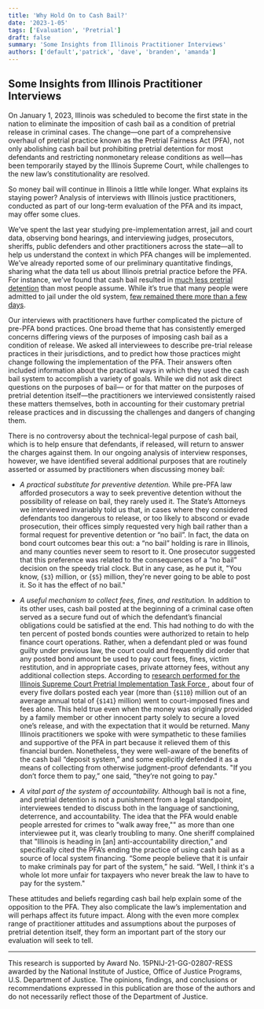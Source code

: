 ```yaml
---
title: 'Why Hold On to Cash Bail?'
date: '2023-1-05'
tags: ['Evaluation', 'Pretrial']
draft: false
summary: 'Some Insights from Illinois Practitioner Interviews'
authors: ['default','patrick', 'dave', 'branden', 'amanda']
---
```



## Some Insights from Illinois Practitioner Interviews

On January 1, 2023, Illinois was scheduled to become the first state in the nation to eliminate the
imposition of cash bail as a condition of pretrial release in criminal cases. The change—one part of a
comprehensive overhaul of pretrial practice known as the Pretrial Fairness Act (PFA), not only abolishing
cash bail but prohibiting pretrial detention for most defendants and restricting nonmonetary release
conditions as well—has been temporarily stayed by the Illinois Supreme Court, while challenges to the
new law’s constitutionality are resolved.

So money bail will continue in Illinois a little while longer. What explains its staying power? Analysis of
interviews with Illinois justice practitioners, conducted as part of our long-term evaluation of the PFA
and its impact, may offer some clues.

We’ve spent the last year studying pre-implementation arrest, jail and court data, observing bond
hearings, and interviewing judges, prosecutors, sheriffs, public defenders and other practitioners across
the state—all to help us understand the context in which PFA changes will be implemented. We’ve
already reported some of our preliminary quantitative findings, sharing what the data tell us about
Illinois pretrial practice before the PFA. For instance, we’ve found that cash bail resulted in <a href="https://loyolaccj.org/pfa/blog/how-much-pretrial-detention-does-cash-bail-buy">much less
pretrial detention</a> than most people assume. While it’s true that many people were admitted to jail
under the old system, <a href="https://loyolaccj.org/pfa/blog/cash-bail-but-for-how-long">few remained there more than a few days</a>.

Our interviews with practitioners have further complicated the picture of pre-PFA bond practices. One
broad theme that has consistently emerged concerns differing views of the purposes of imposing cash
bail as a condition of release. We asked all interviewees to describe pre-trial release practices in their
jurisdictions, and to predict how those practices might change following the implementation of the PFA.
Their answers often included information about the practical ways in which they used the cash bail
system to accomplish a variety of goals. While we did not ask direct questions on the purposes of bail—
or for that matter on the purposes of pretrial detention itself—the practitioners we interviewed
consistently raised these matters themselves, both in accounting for their customary pretrial release
practices and in discussing the challenges and dangers of changing them.

There is no controversy about the technical-legal purpose of cash bail, which is to help ensure that
defendants, if released, will return to answer the charges against them. In our ongoing analysis of
interview responses, however, we have identified several additional purposes that are routinely
asserted or assumed by practitioners when discussing money bail:

- <em> A practical substitute for preventive detention.</em> While pre-PFA law afforded prosecutors a way
to seek preventive detention without the possibility of release on bail, they rarely used it. The
State’s Attorneys we interviewed invariably told us that, in cases where they considered
defendants too dangerous to release, or too likely to abscond or evade prosecution, their offices
simply requested very high bail rather than a formal request for preventive detention or “no
bail”. In fact, the data on bond court outcomes bear this out: a “no bail” holding is rare in
Illinois, and many counties never seem to resort to it. One prosecutor suggested that this
preference was related to the consequences of a “no bail” decision on the speedy trial clock. But
in any case, as he put it, "You know,  {`$3`} million, or  {`$5`} million, they're never going to be able to
post it. So it has the effect of no bail."

-  <em> A useful mechanism to collect fees, fines, and restitution.</em>  In addition to its other uses, cash bail
posted at the beginning of a criminal case often served as a secure fund out of which the
defendant’s financial obligations could be satisfied at the end. This had nothing to do with the
ten percent of posted bonds counties were authorized to retain to help finance court
operations. Rather, when a defendant pled or was found guilty under previous law, the court
could and frequently did order that any posted bond amount be used to pay court fees, fines,
victim restitution, and in appropriate cases, private attorney fees, without any additional
collection steps. According to <a href="https://ilcourtsaudio.blob.core.windows.net/antilles-resources/resources/ec87b403-6f59-485a-a78d-12caf1cf92f8/Financial%20Impact%20Eliminating%20Cash%20Bail%20Report.pdf">research performed for the Illinois Supreme Court Pretrial
Implementation Task Force </a>, about four of every five dollars posted each year (more than {`$110`}
million out of an average annual total of {`$141`} million) went to court-imposed fines and fees
alone. This held true even when the money was originally provided by a family member or other
innocent party solely to secure a loved one’s release, and with the expectation that it would be
returned. Many Illinois practitioners we spoke with were sympathetic to these families and
supportive of the PFA in part because it relieved them of this financial burden. Nonetheless,
they were well-aware of the benefits of the cash bail “deposit system,” and some explicitly
defended it as a means of collecting from otherwise judgment-proof defendants. "If you don’t
force them to pay,” one said, “they’re not going to pay."

-  <em> A vital part of the system of accountability.</em>  Although bail is not a fine, and pretrial detention is
not a punishment from a legal standpoint, interviewees tended to discuss both in the language
of sanctioning, deterrence, and accountability. The idea that the PFA would enable people
arrested for crimes to "walk away free,"" as more than one interviewee put it, was clearly
troubling to many. One sheriff complained that "Illinois is heading in [an] anti-accountability
direction,” and specifically cited the PFA’s ending the practice of using cash bail as a source of
local system financing. “Some people believe that it is unfair to make criminals pay for part of
the system,” he said. “Well, I think it's a whole lot more unfair for taxpayers who never break
the law to have to pay for the system."

These attitudes and beliefs regarding cash bail help explain some of the opposition to the PFA. They also
complicate the law’s implementation and will perhaps affect its future impact. Along with the even
more complex range of practitioner attitudes and assumptions about the purposes of pretrial detention
itself, they form an important part of the story our evaluation will seek to tell.


<hr></hr>

This research is supported by Award No. 15PNIJ-21-GG-02807-RESS awarded by the National Institute of Justice, Office of Justice Programs, U.S. Department of Justice. The opinions, findings, and conclusions or recommendations expressed in this publication are those of the authors and do not necessarily reflect those of the Department of Justice.